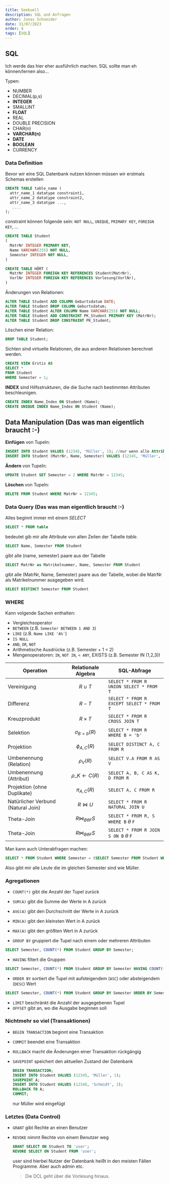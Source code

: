 ```yaml
---
title: Seekuell
description: SQL und Anfragen
author: Jonas Schneider
date: 31/07/2023
order: 4
tags: [SQL]
---
```


## SQL

Ich werde das hier eher ausführlich machen. SQL sollte man eh können/lernen also...

Typen:

- NUMBER
- DECIMAL(p,s)
- **INTEGER**
- SMALLINT
- **FLOAT**
- REAL
- DOUBLE PRECISION
- CHAR(n)
- **VARCHAR(n)**
- **DATE**
- **BOOLEAN**
- CURRENCY

### Data Definition

Bevor wir eine SQL Datenbank nutzen können müssen wir erstmals Schemas erstellen

```sql
CREATE TABLE table_name (
  attr_name_1 datatype constraint1,
  attr_name_2 datatype constraint2,
  attr_name_3 datatype ...,
   ....
);
```

constraint können folgende sein: `NOT NULL`, `UNIQUE`, `PRIMARY KEY`, `FOREIGN KEY`, ...

```sql
CREATE TABLE Student
(
  MatrNr INTEGER PRIMARY KEY,
  Name VARCHAR(255) NOT NULL,
  Semester INTEGER NOT NULL,
)

CREATE TABLE HÖRT (
  MatrNr INTEGER FOREIGN KEY REFERENCES Student(MatrNr),
  VorlNr INTEGER FOREIGN KEY REFERENCES Vorlesung(VorlNr),
)
```

Änderungen von Relationen:

```sql
ALTER TABLE Student ADD COLUMN Geburtsdatum DATE;
ALTER TABLE Student DROP COLUMN Geburtsdatum;
ALTER TABLE Student ALTER COLUMN Name VARCHAR(255) NOT NULL;
ALTER TABLE Student ADD CONSTRAINT PK_Student PRIMARY KEY (MatrNr);
ALTER TABLE Student DROP CONSTRAINT PK_Student;
```

Löschen einer Relation:

```sql
DROP TABLE Student;
```

Sichten sind virtuelle Relationen, die aus anderen Relationen berechnet werden.

```sql
CREATE VIEW Erstis AS
SELECT *
FROM Student
WHERE Semester = 1;
```

**INDEX** sind Hilfsstrukturen, die die Suche nach bestimmten Attributen beschleunigen.

```sql
CREATE INDEX Name_Index ON Student (Name);
CREATE UNIQUE INDEX Name_Index ON Student (Name);
```

## Data Manipulation (Das was man eigentlich braucht :-)

**Einfügen** von Tupeln:

```sql
INSERT INTO Student VALUES (12345, 'Müller', 1); //nur wenn alle Attribute angegeben werden
INSERT INTO Student (MatrNr, Name, Semester) VALUES (12345, 'Müller', 1); // explizit (vielleicht besser für die Vorlesung)
```

**Ändern** von Tupeln:

```sql
UPDATE Student SET Semester = 2 WHERE MatrNr = 12345;
```

**Löschen** von Tupeln:

```sql
DELETE FROM Student WHERE MatrNr = 12345;
```

### Data Query (Das was man eigentlich braucht :-)

Alles beginnt immer mit einem $SELECT$

```sql
SELECT * FROM table
```

bedeutet gib mir alle Attribute von allen Zeilen der Tabelle $table$.

```sql
SELECT Name, Semester FROM Student
```

gibt alle (name, semester) paare aus der Tabelle

```sql
SELECT MatrNr as Matrikelnummer, Name, Semester FROM Student
```

gibt alle (MatrNr, Name, Semester) paare aus der Tabelle, wobei die MatrNr als Matrikelnummer ausgegeben wird.

```sql
SELECT DISTINCT Semester FROM Student
```

### WHERE

Kann volgende Sachen enthalten:

- Vergleichsoperator
- `BETWEEN` (z.B. `Semester BETWEEN 1 AND 3`)
- `LIKE` (z.B. `Name LIKE 'A%'`)
- `IS NULL`
- `AND`, `OR`, `NOT`
- Arithmetische Ausdrücke (z.B. Semester + 1 = 2)
- Mengenoperatoren: `IN`, `NOT IN`, `< ANY`, EXISTS (z.B. Semester IN (1,2,3))

| Operation                          | Relationale Algebra           | SQL-Abfrage                                |
| ---------------------------------- | ----------------------------- | ------------------------------------------ |
| Vereinigung                        | $$R \cup T$$                  | `SELECT * FROM R UNION SELECT * FROM T`    |
| Differenz                          | $$R - T$$                     | `SELECT * FROM R EXCEPT SELECT * FROM T`   |
| Kreuzprodukt                       | $$R \times T$$                | `SELECT * FROM R CROSS JOIN T`             |
| Selektion                          | $$\sigma_{B=b}(R)$$           | `SELECT * FROM R WHERE B = 'b'`            |
| Projektion                         | $$\phi_{A,C}(R)$$             | `SELECT DISTINCT A, C FROM R`              |
| Umbenennung (Relation)             | $$\rho_V(R)$$                 | `SELECT V.A FROM R AS V`                   |
| Umbenennung (Attribut)             | $$ \rho\_{K\leftarrow C}(R)$$ | `SELECT A, B, C AS K, D FROM R`            |
| Projektion (ohne Duplikate)        | $$\pi_{A,C}(R)$$              | `SELECT A, C FROM R`                       |
| Natürlicher Verbund (Natural Join) | $$R \bowtie U$$               | `SELECT * FROM R NATURAL JOIN U`           |
| Theta-Join                         | $$R \bowtie_{B \theta F} S$$  | `SELECT * FROM R, S WHERE B` $\theta$ `F`  |
| Theta-Join                         | $$R \bowtie_{B \theta F} S$$  | `SELECT * FROM R JOIN S ON B` $\theta$ `F` |

Man kann auch Unterabfragen machen:

```sql
SELECT * FROM Student WHERE Semester = (SELECT Semester FROM Student WHERE Name = 'Müller');
```

Also gibt mir alle Leute die im gleichen Semester sind wie Müller.

### Agregationen

- `COUNT(*)` gibt die Anzahl der Tupel zurück
- `SUM(A)` gibt die Summe der Werte in A zurück
- `AVG(A)` gibt den Durchschnitt der Werte in A zurück
- `MIN(A)` gibt den kleinsten Wert in A zurück
- `MAX(A)` gibt den größten Wert in A zurück

- `GROUP BY` gruppiert die Tupel nach einem oder mehreren Attributen

```sql
SELECT Semester, COUNT(*) FROM Student GROUP BY Semester;
```

- `HAVING` filtert die Gruppen

```sql
SELECT Semester, COUNT(*) FROM Student GROUP BY Semester HAVING COUNT(*) > 2;
```

- `ORDER BY` sortiert die Tupel mit aufsteigendem (`ASC`) oder absteigendem (`DESC`) Wert

```sql
SELECT Semester, COUNT(*) FROM Student GROUP BY Semester ORDER BY Semester ASC;
```

- `LIMIT` beschränkt die Anzahl der ausgegebenen Tupel
- `OFFSET` gibt an, wo die Ausgabe beginnen soll

### Nichtmehr so viel (Transaktionen)

- `BEGIN TRANSACTION` beginnt eine Transaktion
- `COMMIT` beendet eine Transaktion
- `ROLLBACK` macht die Änderungen einer Transaktion rückgängig
- `SAVEPOINT` speichert den aktuellen Zustand der Datenbank

  ```sql
  BEGIN TRANSACTION;
  INSERT INTO Student VALUES (12345, 'Müller', 1);
  SAVEPOINT A;
  INSERT INTO Student VALUES (12346, 'Schmidt', 2);
  ROLLBACK TO A;
  COMMIT;
  ```

  nur Müller wird eingefügt

### Letztes (Data Control)

- `GRANT` gibt Rechte an einen Benutzer
- `REVOKE` nimmt Rechte von einem Benutzer weg

  ```sql
  GRANT SELECT ON Student TO 'user';
  REVOKE SELECT ON Student FROM 'user';
  ```

  user sind hierbei Nutzer der Datenbank heißt in den meisten Fällen Programme. Aber auch admin etc.

  > Die DCL geht über die Vorlesung hinaus.
